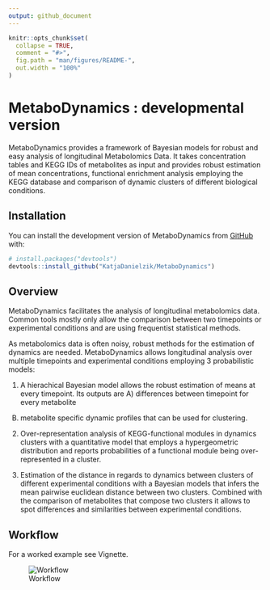 ```yaml
---
output: github_document
---
```


<!-- README.md is generated from README.Rmd. Please edit that file -->

```r
knitr::opts_chunk$set(
  collapse = TRUE,
  comment = "#>",
  fig.path = "man/figures/README-",
  out.width = "100%"
)
```

# MetaboDynamics : developmental version

<!-- badges: start -->
<!-- badges: end -->

MetaboDynamics provides a framework of Bayesian models for robust and easy
analysis of longitudinal Metabolomics Data. It takes concentration tables and 
KEGG IDs of metabolites as input and provides robust estimation of mean 
concentrations, functional enrichment analysis employing the KEGG database and 
comparison of dynamic clusters of different biological conditions.

## Installation

You can install the development version of MetaboDynamics from [GitHub](https://github.com/) with:

``` r
# install.packages("devtools")
devtools::install_github("KatjaDanielzik/MetaboDynamics")
```

## Overview
MetaboDynamics facilitates the analysis of longitudinal metabolomics
data. Common tools mostly only allow the comparison between two timepoints or
experimental conditions and are using frequentist statistical methods. 

As metabolomics data is often noisy, robust methods for the estimation of 
dynamics are needed. 
MetaboDynamics allows longitudinal analysis over multiple timepoints and
experimental conditions employing 3 probabilistic models:

1) A hierachical Bayesian model allows the robust estimation of means at every
timepoint. Its outputs are A) differences between timepoint for every metabolite
B) metabolite specific dynamic profiles that can be used for clustering.

2) Over-representation analysis of KEGG-functional modules in dynamics clusters
with a quantitative model that employs a hypergeometric distribution and reports
probabilities of a functional module being over-represented in a cluster.

3) Estimation of the distance in regards to dynamics between clusters of different
experimental conditions with a Bayesian models that infers the mean pairwise
euclidean distance between two clusters. Combined with the comparison of metabolites
that compose two clusters it allows to spot differences and similarities between
experimental conditions. 


## Workflow

For a worked example see Vignette.

![Workflow](man/figures/README-MetaboDynamics-pitch.png)

